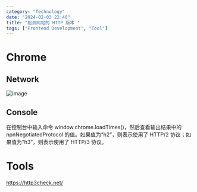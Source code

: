 ```yaml
---
category: "Technology"
date: "2024-02-03 22:40"
title: "检测网站的 HTTP 版本 "
tags: ["Frontend Development", "Tool"]
---
```


# Chrome

## Network

![image](https://cdn.jsdelivr.net/gh/XmchxUp/cloudimg@master/20240221/image.5d4d2qwhkyc0.webp)

## Console

在控制台中输入命令 window.chrome.loadTimes()，然后查看输出结果中的 npnNegotiatedProtocol 的值。如果值为“h2”，则表示使用了 HTTP/2 协议；如果值为“h3”，则表示使用了 HTTP/3 协议。

# Tools

https://http3check.net/
